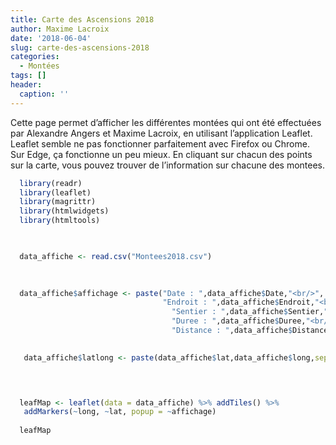 ```yaml
---
title: Carte des Ascensions 2018
author: Maxime Lacroix
date: '2018-06-04'
slug: carte-des-ascensions-2018
categories:
  - Montées
tags: []
header:
  caption: ''
---
```


Cette page permet d'afficher les différentes montées qui ont été effectuées par Alexandre Angers et Maxime Lacroix, en utilisant l'application Leaflet. 
Leaflet semble ne pas fonctionner parfaitement avec Firefox ou Chrome. Sur Edge, ça fonctionne un peu mieux. En cliquant sur chacun des points sur la carte, vous pouvez trouver de l'information sur chacune des montees.  

```r
  library(readr)
  library(leaflet)
  library(magrittr)
  library(htmlwidgets)
  library(htmltools)


  
  data_affiche <- read.csv("Montees2018.csv")

 
  
  data_affiche$affichage <- paste("Date : ",data_affiche$Date,"<br/>",
                                  "Endroit : ",data_affiche$Endroit,"<br/>",
                                    "Sentier : ",data_affiche$Sentier,"<br/>",
                                    "Duree : ",data_affiche$Duree,"<br/>",
                                    "Distance : ",data_affiche$Distance,sep="")

  
   data_affiche$latlong <- paste(data_affiche$lat,data_affiche$long,sep=":")
    



  leafMap <- leaflet(data = data_affiche) %>% addTiles() %>%
   addMarkers(~long, ~lat, popup = ~affichage)
  
  leafMap
   
   
```
